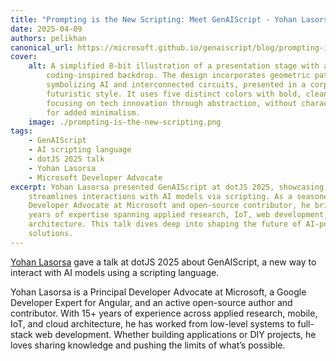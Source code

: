 ```yaml
---
title: "Prompting is the New Scripting: Meet GenAIScript - Yohan Lasorsa - dotJS 2025"
date: 2025-04-09
authors: pelikhan
canonical_url: https://microsoft.github.io/genaiscript/blog/prompting-is-the-new-scripting
cover:
    alt: A simplified 8-bit illustration of a presentation stage with a
        coding-inspired backdrop. The design incorporates geometric patterns
        symbolizing AI and interconnected circuits, presented in a corporate and
        futuristic style. It uses five distinct colors with bold, clean lines,
        focusing on tech innovation through abstraction, without characters or text
        for added minimalism.
    image: ./prompting-is-the-new-scripting.png
tags:
    - GenAIScript
    - AI scripting language
    - dotJS 2025 talk
    - Yohan Lasorsa
    - Microsoft Developer Advocate
excerpt: Yohan Lasorsa presented GenAIScript at dotJS 2025, showcasing how it
    streamlines interactions with AI models via scripting. As a seasoned Principal
    Developer Advocate at Microsoft and open-source contributor, he brings over 15
    years of expertise spanning applied research, IoT, web development, and cloud
    architecture. This talk dives deep into shaping the future of AI-powered
    solutions.
---
```



<BlogNarration />

[Yohan Lasorsa](https://www.linkedin.com/in/yohanlasorsa/) gave a talk at dotJS 2025 about GenAIScript, a new way to interact with AI models using a scripting language.

Yohan Lasorsa is a Principal Developer Advocate at Microsoft, a Google Developer Expert for Angular, and an active open-source author and contributor.
With 15+ years of experience across applied research, mobile, IoT, and cloud architecture,
he has worked from low-level systems to full-stack web development.
Whether building applications or DIY projects, he loves sharing knowledge and pushing the limits of what’s possible.

<YouTube id="https://youtu.be/PrhPSUHXWJ4" portraitQuality="high" />

